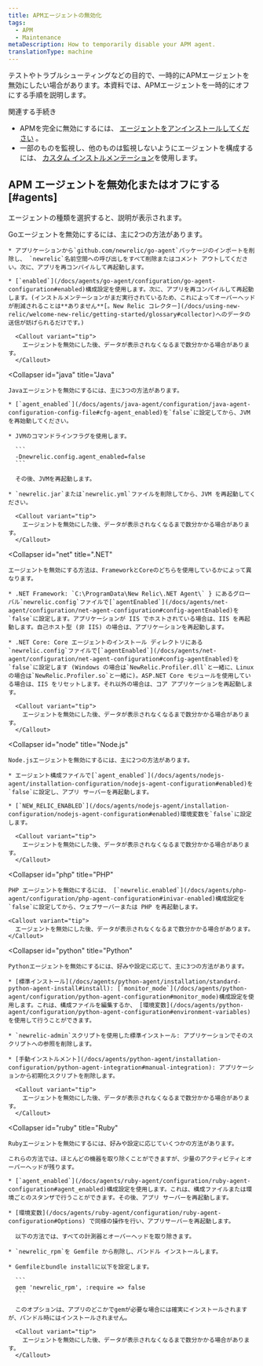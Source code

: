 ```yaml
---
title: APMエージェントの無効化
tags:
  - APM
  - Maintenance
metaDescription: How to temporarily disable your APM agent.
translationType: machine
---
```


テストやトラブルシューティングなどの目的で、一時的にAPMエージェントを無効にしたい場合があります。本資料では、APMエージェントを一時的にオフにする手順を説明します。

関連する手続き

* APMを完全に無効にするには、 [エージェントをアンインストールしてください](/docs/agents/manage-apm-agents/installation/uninstall-agent) 。
* 一部のものを監視し、他のものは監視しないようにエージェントを構成するには、 [カスタム インストルメンテーション](/docs/apm/agents/manage-apm-agents/agent-data/custom-instrumentation/)を使用します。

## APM エージェントを無効化またはオフにする [#agents]

エージェントの種類を選択すると、説明が表示されます。

<CollapserGroup>
  <Collapser
    id="go"
    title="Go"
  >
    Goエージェントを無効にするには、主に2つの方法があります。

    * アプリケーションから`github.com/newrelic/go-agent`パッケージのインポートを削除し、 `newrelic`名前空間への呼び出しをすべて削除またはコメント アウトしてください。次に、アプリを再コンパイルして再起動します。

    * [`enabled`](/docs/agents/go-agent/configuration/go-agent-configuration#enabled)構成設定を使用します。次に、アプリを再コンパイルして再起動します。(インストルメンテーションがまだ実行されているため、これによってオーバーヘッドが削減されることは**ありません**[。New Relic コレクター](/docs/using-new-relic/welcome-new-relic/getting-started/glossary#collector)へのデータの送信が妨げられるだけです。)

      <Callout variant="tip">
        エージェントを無効にした後、データが表示されなくなるまで数分かかる場合があります。
      </Callout>
  </Collapser>

  <Collapser
    id="java"
    title="Java"
  >
    Javaエージェントを無効にするには、主に3つの方法があります。

    * [`agent_enabled`](/docs/agents/java-agent/configuration/java-agent-configuration-config-file#cfg-agent_enabled)を`false`に設定してから、JVM を再始動してください。

    * JVMのコマンドラインフラグを使用します。

      ```
      -Dnewrelic.config.agent_enabled=false
      ```

      その後、JVMを再起動します。

    * `newrelic.jar`または`newrelic.yml`ファイルを削除してから、JVM を再起動してください。

      <Callout variant="tip">
        エージェントを無効にした後、データが表示されなくなるまで数分かかる場合があります。
      </Callout>
  </Collapser>

  <Collapser
    id="net"
    title=".NET"
  >
    エージェントを無効にする方法は、FrameworkとCoreのどちらを使用しているかによって異なります。

    * .NET Framework: `C:\ProgramData\New Relic\.NET Agent\` } にあるグローバル`newrelic.config`ファイルで[`agentEnabled`](/docs/agents/net-agent/configuration/net-agent-configuration#config-agentEnabled)を`false`に設定します。アプリケーションが IIS でホストされている場合は、IIS を再起動します。自己ホスト型 (非 IIS) の場合は、アプリケーションを再起動します。

    * .NET Core: Core エージェントのインストール ディレクトリにある`newrelic.config`ファイルで[`agentEnabled`](/docs/agents/net-agent/configuration/net-agent-configuration#config-agentEnabled)を`false`に設定します (Windows の場合は`NewRelic.Profiler.dll`と一緒に、Linux の場合は`NewRelic.Profiler.so`と一緒に)。ASP.NET Core モジュールを使用している場合は、IIS をリセットします。それ以外の場合は、コア アプリケーションを再起動します。

      <Callout variant="tip">
        エージェントを無効にした後、データが表示されなくなるまで数分かかる場合があります。
      </Callout>
  </Collapser>

  <Collapser
    id="node"
    title="Node.js"
  >
    Node.jsエージェントを無効にするには、主に2つの方法があります。

    * エージェント構成ファイルで[`agent_enabled`](/docs/agents/nodejs-agent/installation-configuration/nodejs-agent-configuration#enabled)を`false`に設定し、アプリ サーバーを再起動します。

    * [`NEW_RELIC_ENABLED`](/docs/agents/nodejs-agent/installation-configuration/nodejs-agent-configuration#enabled)環境変数を`false`に設定します。

      <Callout variant="tip">
        エージェントを無効にした後、データが表示されなくなるまで数分かかる場合があります。
      </Callout>
  </Collapser>

  <Collapser
    id="php"
    title="PHP"
  >
    PHP エージェントを無効にするには、 [`newrelic.enabled`](/docs/agents/php-agent/configuration/php-agent-configuration#inivar-enabled)構成設定を`false`に設定してから、ウェブサーバーまたは PHP を再起動します。

    <Callout variant="tip">
      エージェントを無効にした後、データが表示されなくなるまで数分かかる場合があります。
    </Callout>
  </Collapser>

  <Collapser
    id="python"
    title="Python"
  >
    Pythonエージェントを無効にするには、好みや設定に応じて、主に3つの方法があります。

    * [標準インストール](/docs/agents/python-agent/installation/standard-python-agent-install#install): [`monitor_mode`](/docs/agents/python-agent/configuration/python-agent-configuration#monitor_mode)構成設定を使用します。これは、構成ファイルを編集するか、 [環境変数](/docs/agents/python-agent/configuration/python-agent-configuration#environment-variables)を使用して行うことができます。

    * `newrelic-admin`スクリプトを使用した標準インストール: アプリケーションでそのスクリプトへの参照を削除します。

    * [手動インストルメント](/docs/agents/python-agent/installation-configuration/python-agent-integration#manual-integration): アプリケーションから初期化スクリプトを削除します。

      <Callout variant="tip">
        エージェントを無効にした後、データが表示されなくなるまで数分かかる場合があります。
      </Callout>
  </Collapser>

  <Collapser
    id="ruby"
    title="Ruby"
  >
    Rubyエージェントを無効にするには、好みや設定に応じていくつかの方法があります。

    これらの方法では、ほとんどの機器を取り除くことができますが、少量のアクティビティとオーバーヘッドが残ります。

    * [`agent_enabled`](/docs/agents/ruby-agent/configuration/ruby-agent-configuration#agent_enabled)構成設定を使用します。これは、構成ファイルまたは環境ごとのスタンザで行うことができます。その後、アプリ サーバーを再起動します。

    * [環境変数](/docs/agents/ruby-agent/configuration/ruby-agent-configuration#Options) で同様の操作を行い、アプリサーバーを再起動します。

      以下の方法では、すべての計測器とオーバーヘッドを取り除きます。

    * `newrelic_rpm`を Gemfile から削除し、バンドル インストールします。

    * Gemfileとbundle installに以下を設定します。

      ```
      gem 'newrelic_rpm', :require => false
      ```

      このオプションは、アプリのどこかでgemが必要な場合には確実にインストールされますが、バンドル時にはインストールされません。

      <Callout variant="tip">
        エージェントを無効にした後、データが表示されなくなるまで数分かかる場合があります。
      </Callout>
  </Collapser>
</CollapserGroup>